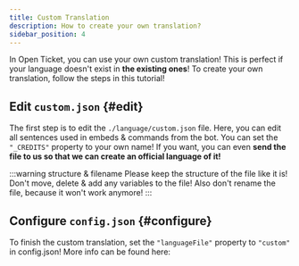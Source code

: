 ```yaml
---
title: Custom Translation
description: How to create your own translation?
sidebar_position: 4
---
```


In Open Ticket, you can use your own custom translation! This is perfect if your language doesn't exist in <InlineLink isdoc="true" url="docs/translation">**the existing ones**</InlineLink>!
To create your own translation, follow the steps in this tutorial!

## Edit `custom.json` \{#edit}
The first step is to edit the `./language/custom.json` file. Here, you can edit all sentences used in embeds & commands from the bot.
You can set the `"_CREDITS"` property to your own name! If you want, you can even **send the file to us so that we can create an official language of it!**

:::warning structure & filename
Please keep the structure of the file like it is! Don't move, delete & add any variables to the file!
Also don't rename the file, because it won't work anymore!
:::

## Configure `config.json` \{#configure}
To finish the custom translation, set the `"languageFile"` property to `"custom"` in config.json!
More info can be found here:
<LinkBlock mode="emoji" emoji="⚙️" name="config.json: languageFile" description="Configure the bot language here!" isdoc="true" url="docs/config/main/basic#languagefile"></LinkBlock>